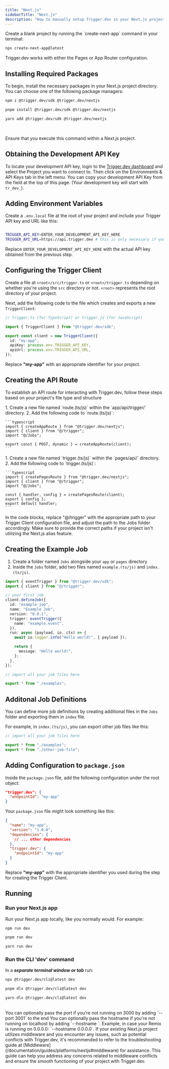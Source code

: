 ```yaml
---
title: "Next.js"
sidebarTitle: "Next.js"
description: "How to manually setup Trigger.dev in your Next.js project"
---
```


<Snippet file="v3-redirect-warning.mdx" />

<Accordion defaultOpen title="Don't have a Next.js project yet to add Trigger.dev to? No problem, you can complete the Manual Setup using a blank Next.js project:">
Create a blank project by running the `create-next-app` command in your terminal:

```bash
npx create-next-app@latest
```

Trigger.dev works with either the Pages or App Router configuration.

</Accordion>

## Installing Required Packages

To begin, install the necessary packages in your Next.js project directory. You can choose one of the following package managers:

<CodeGroup>

```bash npm
npm i @trigger.dev/sdk @trigger.dev/nextjs
```

```bash pnpm
pnpm install @trigger.dev/sdk @trigger.dev/nextjs
```

```bash yarn
yarn add @trigger.dev/sdk @trigger.dev/nextjs
```

</CodeGroup>

<br />

<Note>Ensure that you execute this command within a Next.js project.</Note>

## Obtaining the Development API Key

To locate your development API key, login to the [Trigger.dev
dashboard](https://cloud.trigger.dev) and select the Project you want to
connect to. Then click on the Environments & API Keys tab in the left menu.
You can copy your development API Key from the field at the top of this page.
(Your development key will start with `tr_dev_`).

## Adding Environment Variables

Create a `.env.local` file at the root of your project and include your Trigger API key and URL like this:

```bash

TRIGGER_API_KEY=ENTER_YOUR_DEVELOPMENT_API_KEY_HERE
TRIGGER_API_URL=https://api.trigger.dev # this is only necessary if you are self-hosting

```

Replace `ENTER_YOUR_DEVELOPMENT_API_KEY_HERE` with the actual API key obtained from the previous step.

## Configuring the Trigger Client

Create a file at `<root>/src/trigger.ts` or `<root>/trigger.ts` depending on whether you're using the `src` directory or not. `<root>` represents the root directory of your project.

Next, add the following code to the file which creates and exports a new `TriggerClient`:

```typescript src/trigger.(ts/js)
// trigger.ts (for TypeScript) or trigger.js (for JavaScript)

import { TriggerClient } from "@trigger.dev/sdk";

export const client = new TriggerClient({
  id: "my-app",
  apiKey: process.env.TRIGGER_API_KEY,
  apiUrl: process.env.TRIGGER_API_URL,
});
```

Replace **"my-app"** with an appropriate identifier for your project.

## Creating the API Route

To establish an API route for interacting with Trigger.dev, follow these steps based on your project's file type and structure

<Tabs>
  <Tab title="App Directory">
    1. Create a new file named `route.(ts/js)` within the `app/api/trigger/` directory.
    2. Add the following code to `route.(ts/js)`:

    ```typescript
    import { createAppRoute } from "@trigger.dev/nextjs";
    import { client } from "@/trigger";
    import "@/Jobs";

    export const { POST, dynamic } = createAppRoute(client);
    ```

  </Tab>
  <Tab title="Pages Directory">
    1. Create a new file named `trigger.(ts/js)` within the `pages/api/` directory.
    2. Add the following code to `trigger.(ts/js)`:

    ```typescript
    import { createPagesRoute } from "@trigger.dev/nextjs";
    import { client } from "@/trigger";
    import "@/Jobs";

    const { handler, config } = createPagesRoute(client);
    export { config };
    export default handler;
    ```

  </Tab>
</Tabs>

<Warning>
  In the code blocks, replace "@/trigger" with the appropriate path to your Trigger Client
  configuration file, and adjust the path to the Jobs folder accordingly. Make sure to provide the
  correct paths if your project isn't utilizing the Next.js alias feature.
</Warning>

## Creating the Example Job

1. Create a folder named `Jobs` alongside your `app` or `pages` directory
2. Inside the `Jobs` folder, add two files named `example.(ts/js)` and `index.(ts/js)`.

<CodeGroup>

```typescript example.(ts/js)
import { eventTrigger } from "@trigger.dev/sdk";
import { client } from "@/trigger";

// your first job
client.defineJob({
  id: "example-job",
  name: "Example Job",
  version: "0.0.1",
  trigger: eventTrigger({
    name: "example.event",
  }),
  run: async (payload, io, ctx) => {
    await io.logger.info("Hello world!", { payload });

    return {
      message: "Hello world!",
    };
  },
});
```

```typescript index.ts/index.(ts/js)
// import all your job files here

export * from "./examples";
```

</CodeGroup>

## Additonal Job Definitions

You can define more job definitions by creating additional files in the `Jobs` folder and exporting them in `index` file.

For example, in `index.(ts/js)`, you can export other job files like this:

```typescript
// import all your job files here

export * from "./examples";
export * from "./other-job-file";
```

## Adding Configuration to `package.json`

Inside the `package.json` file, add the following configuration under the root object:

```json
"trigger.dev": {
  "endpointId": "my-app"
}
```

Your `package.json` file might look something like this:

```json
{
  "name": "my-app",
  "version": "1.0.0",
  "dependencies": {
    // ... other dependencies
  },
  "trigger.dev": {
    "endpointId": "my-app"
  }
}
```

Replace **"my-app"** with the appropriate identifier you used during the step for creating the Trigger Client.

## Running

### Run your Next.js app

Run your Next.js app locally, like you normally would. For example:

<CodeGroup>

```bash npm
npm run dev
```

```bash pnpm
pnpm run dev
```

```bash yarn
yarn run dev
```

</CodeGroup>

### Run the CLI 'dev' command

In a **_separate terminal window or tab_** run:

<CodeGroup>

```bash npm
npx @trigger.dev/cli@latest dev
```

```bash pnpm
pnpm dlx @trigger.dev/cli@latest dev
```

```bash yarn
yarn dlx @trigger.dev/cli@latest dev
```

</CodeGroup>
<br />
<Note>
  You can optionally pass the port if you're not running on 3000 by adding
  `--port 3001` to the end
</Note>

<Note>
  You can optionally pass the hostname if you're not running on localhost by adding
  `--hostname <host>`. Example, in case your Remix is running on 0.0.0.0: `--hostname 0.0.0.0`.
</Note>

<Tip>
  If your existing Next.js project utilizes middleware and you encounter any issues, such as
  potential conflicts with Trigger.dev, it's recommended to refer to the troubleshooting guide at
  [Middleware](/documentation/guides/platforms/nextjs#middleware) for assistance. This guide can
  help you address any concerns related to middleware conflicts and ensure the smooth functioning of
  your project with Trigger.dev.
</Tip>

